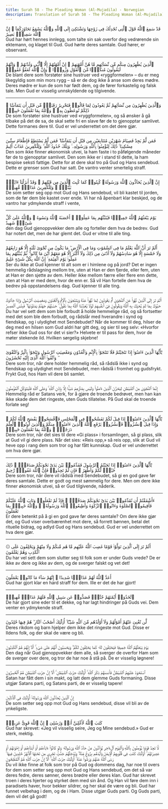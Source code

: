 ```yaml
---
title: Surah 58 - The Pleading Woman (Al-Mujadila) - Norwegian
description: Translation of Surah 58 - The Pleading Woman (Al-Mujadila) in Norwegian
---
```





<Aside type="quran" title="1">
قَدْ سَمِعَ ٱللَّهُ قَوْلَ ٱلَّتِى تُجَٰدِلُكَ فِى زَوْجِهَا وَتَشْتَكِىٓ إِلَى ٱللَّهِ وَٱللَّهُ يَسْمَعُ تَحَاوُرَكُمَآ ۚ إِنَّ ٱللَّهَ سَمِيعٌۢ بَصِيرٌ
</Aside>

<Aside type="reference" title="1">
Gud har hørt hennes innlegg, som talte sin sak overfor deg vedrørende sin ektemann, og klaget til Gud. Gud hørte deres samtale. Gud hører, er observant.
</Aside>

---

<Aside type="quran" title="2">
ٱلَّذِينَ يُظَٰهِرُونَ مِنكُم مِّن نِّسَآئِهِم مَّا هُنَّ أُمَّهَٰتِهِمْ ۖ إِنْ أُمَّهَٰتُهُمْ إِلَّا ٱلَّٰٓـِٔى وَلَدْنَهُمْ ۚ وَإِنَّهُمْ لَيَقُولُونَ مُنكَرًۭا مِّنَ ٱلْقَوْلِ وَزُورًۭا ۚ وَإِنَّ ٱللَّهَ لَعَفُوٌّ غَفُورٌۭ
</Aside>

<Aside type="reference" title="2">
De blant dere som forstøter sine hustruer ved «ryggformelen» – du er meg likegyldig som min mors rygg – så er de dog ikke å anse som deres mødre. Deres mødre er kun de som har født dem, og de fører forkastelig og falsk tale. Men Gud er visselig unnskyldende og tilgivende.
</Aside>

---

<Aside type="quran" title="3">
وَٱلَّذِينَ يُظَٰهِرُونَ مِن نِّسَآئِهِمْ ثُمَّ يَعُودُونَ لِمَا قَالُوا۟ فَتَحْرِيرُ رَقَبَةٍۢ مِّن قَبْلِ أَن يَتَمَآسَّا ۚ ذَٰلِكُمْ تُوعَظُونَ بِهِۦ ۚ وَٱللَّهُ بِمَا تَعْمَلُونَ خَبِيرٌۭ
</Aside>

<Aside type="reference" title="3">
De som forstøter sine hustruer ved «ryggformelen», og så ønsker å gå tilbake på det de sa, de skal sette fri en slave før de to gjenopptar samlivet. Dette formanes dere til. Gud er vel underrettet om det dere gjør.
</Aside>

---

<Aside type="quran" title="4">
فَمَن لَّمْ يَجِدْ فَصِيَامُ شَهْرَيْنِ مُتَتَابِعَيْنِ مِن قَبْلِ أَن يَتَمَآسَّا ۖ فَمَن لَّمْ يَسْتَطِعْ فَإِطْعَامُ سِتِّينَ مِسْكِينًۭا ۚ ذَٰلِكَ لِتُؤْمِنُوا۟ بِٱللَّهِ وَرَسُولِهِۦ ۚ وَتِلْكَ حُدُودُ ٱللَّهِ ۗ وَلِلْكَٰفِرِينَ عَذَابٌ أَلِيمٌ
</Aside>

<Aside type="reference" title="4">
Den som ikke finner økonomisk utvei, la ham faste i to påfølgende måneder før de to gjenopptar samlivet. Den som ikke er i stand til dette, la ham bespise seksti fattige. Dette for at dere skal tro på Gud og Hans sendebud. Dette er grenser som Gud har satt. De vantro venter smertelig straff.
</Aside>

---

<Aside type="quran" title="5">
إِنَّ ٱلَّذِينَ يُحَآدُّونَ ٱللَّهَ وَرَسُولَهُۥ كُبِتُوا۟ كَمَا كُبِتَ ٱلَّذِينَ مِن قَبْلِهِمْ ۚ وَقَدْ أَنزَلْنَآ ءَايَٰتٍۭ بَيِّنَٰتٍۢ ۚ وَلِلْكَٰفِرِينَ عَذَابٌۭ مُّهِينٌۭ
</Aside>

<Aside type="reference" title="5">
De som setter seg opp mot Gud og Hans sendebud, vil bli kastet til jorden, som de før dem ble kastet over ende. Vi har nå åpenbart klar beskjed, og de vantro har ydmykende straff i vente,
</Aside>

---

<Aside type="quran" title="6">
يَوْمَ يَبْعَثُهُمُ ٱللَّهُ جَمِيعًۭا فَيُنَبِّئُهُم بِمَا عَمِلُوٓا۟ ۚ أَحْصَىٰهُ ٱللَّهُ وَنَسُوهُ ۚ وَٱللَّهُ عَلَىٰ كُلِّ شَىْءٍۢ شَهِيدٌ
</Aside>

<Aside type="reference" title="6">
den dag Gud gjenoppvekker dem alle og forteller dem hva de bedrev. Gud har notert det, men de har glemt det. Gud er vitne til alle ting.
</Aside>

---

<Aside type="quran" title="7">
أَلَمْ تَرَ أَنَّ ٱللَّهَ يَعْلَمُ مَا فِى ٱلسَّمَٰوَٰتِ وَمَا فِى ٱلْأَرْضِ ۖ مَا يَكُونُ مِن نَّجْوَىٰ ثَلَٰثَةٍ إِلَّا هُوَ رَابِعُهُمْ وَلَا خَمْسَةٍ إِلَّا هُوَ سَادِسُهُمْ وَلَآ أَدْنَىٰ مِن ذَٰلِكَ وَلَآ أَكْثَرَ إِلَّا هُوَ مَعَهُمْ أَيْنَ مَا كَانُوا۟ ۖ ثُمَّ يُنَبِّئُهُم بِمَا عَمِلُوا۟ يَوْمَ ٱلْقِيَٰمَةِ ۚ إِنَّ ٱللَّهَ بِكُلِّ شَىْءٍ عَلِيمٌ
</Aside>

<Aside type="reference" title="7">
Ser du ikke at Gud kjenner til alt som er i himlene og på jord? Det er ingen hemmelig rådslagning mellom tre, uten at Han er den fjerde, eller fem, uten at Han er den sjette av dem. Heller ikke mellom færre eller flere enn dette, uten at Han er med dem, hvor de enn er. Så vil Han fortelle dem hva de bedrev på oppstandelsens dag. Gud kjenner til alle ting.
</Aside>

---

<Aside type="quran" title="8">
أَلَمْ تَرَ إِلَى ٱلَّذِينَ نُهُوا۟ عَنِ ٱلنَّجْوَىٰ ثُمَّ يَعُودُونَ لِمَا نُهُوا۟ عَنْهُ وَيَتَنَٰجَوْنَ بِٱلْإِثْمِ وَٱلْعُدْوَٰنِ وَمَعْصِيَتِ ٱلرَّسُولِ وَإِذَا جَآءُوكَ حَيَّوْكَ بِمَا لَمْ يُحَيِّكَ بِهِ ٱللَّهُ وَيَقُولُونَ فِىٓ أَنفُسِهِمْ لَوْلَا يُعَذِّبُنَا ٱللَّهُ بِمَا نَقُولُ ۚ حَسْبُهُمْ جَهَنَّمُ يَصْلَوْنَهَا ۖ فَبِئْسَ ٱلْمَصِيرُ
</Aside>

<Aside type="reference" title="8">
Du har vel sett dem som ble forbudt å holde hemmelige råd, og så fortsetter med det som ble dem forbudt, og rådslår med hverandre i synd og fiendskap, og i ulydighet mot Sendebudet? Når de kommer til deg, hilser de deg med en hilsen som Gud aldri har gitt deg, og sier til seg selv: «Hvorfor refser ikke Gud oss for det vi sier?» Helvete er til pass for dem, hvor de møter stekende ild. Hvilken sørgelig skjebne!
</Aside>

---

<Aside type="quran" title="9">
يَٰٓأَيُّهَا ٱلَّذِينَ ءَامَنُوٓا۟ إِذَا تَنَٰجَيْتُمْ فَلَا تَتَنَٰجَوْا۟ بِٱلْإِثْمِ وَٱلْعُدْوَٰنِ وَمَعْصِيَتِ ٱلرَّسُولِ وَتَنَٰجَوْا۟ بِٱلْبِرِّ وَٱلتَّقْوَىٰ ۖ وَٱتَّقُوا۟ ٱللَّهَ ٱلَّذِىٓ إِلَيْهِ تُحْشَرُونَ
</Aside>

<Aside type="reference" title="9">
Dere som tror, når dere holder hemmelig råd, så rådslå ikke i synd og fiendskap og ulydighet mot Sendebudet, men rådslå i fromhet og gudsfrykt. Frykt Gud, hos Ham vil dere bli samlet.
</Aside>

---

<Aside type="quran" title="10">
إِنَّمَا ٱلنَّجْوَىٰ مِنَ ٱلشَّيْطَٰنِ لِيَحْزُنَ ٱلَّذِينَ ءَامَنُوا۟ وَلَيْسَ بِضَآرِّهِمْ شَيْـًٔا إِلَّا بِإِذْنِ ٱللَّهِ ۚ وَعَلَى ٱللَّهِ فَلْيَتَوَكَّلِ ٱلْمُؤْمِنُونَ
</Aside>

<Aside type="reference" title="10">
Hemmelig råd er Satans verk, for å gjøre de troende bedrøvet, men han kan ikke skade dem det ringeste, uten Guds tillatelse. På Gud skal de troende forlate seg!
</Aside>

---

<Aside type="quran" title="11">
يَٰٓأَيُّهَا ٱلَّذِينَ ءَامَنُوٓا۟ إِذَا قِيلَ لَكُمْ تَفَسَّحُوا۟ فِى ٱلْمَجَٰلِسِ فَٱفْسَحُوا۟ يَفْسَحِ ٱللَّهُ لَكُمْ ۖ وَإِذَا قِيلَ ٱنشُزُوا۟ فَٱنشُزُوا۟ يَرْفَعِ ٱللَّهُ ٱلَّذِينَ ءَامَنُوا۟ مِنكُمْ وَٱلَّذِينَ أُوتُوا۟ ٱلْعِلْمَ دَرَجَٰتٍۢ ۚ وَٱللَّهُ بِمَا تَعْمَلُونَ خَبِيرٌۭ
</Aside>

<Aside type="reference" title="11">
Dere som tror, når det sies til dere «Gi plass» i forsamlingen, så gi plass, slik at Gud vil gi dere plass. Når det sies: «Reis opp,» så reis opp, slik at Gud vil heve opp i rang dem som tror og har fått kunnskap. Gud er vel underrettet om hva dere gjør.
</Aside>

---

<Aside type="quran" title="12">
يَٰٓأَيُّهَا ٱلَّذِينَ ءَامَنُوٓا۟ إِذَا نَٰجَيْتُمُ ٱلرَّسُولَ فَقَدِّمُوا۟ بَيْنَ يَدَىْ نَجْوَىٰكُمْ صَدَقَةًۭ ۚ ذَٰلِكَ خَيْرٌۭ لَّكُمْ وَأَطْهَرُ ۚ فَإِن لَّمْ تَجِدُوا۟ فَإِنَّ ٱللَّهَ غَفُورٌۭ رَّحِيمٌ
</Aside>

<Aside type="reference" title="12">
Dere som tror, når dere vil rådslå med Sendebudet, så gi en god gave før deres samtale. Dette er godt og mest sømmelig for dere. Men om dere ikke finner økonomisk utvei, så er Gud tilgivende, nåderik.
</Aside>

---

<Aside type="quran" title="13">
ءَأَشْفَقْتُمْ أَن تُقَدِّمُوا۟ بَيْنَ يَدَىْ نَجْوَىٰكُمْ صَدَقَٰتٍۢ ۚ فَإِذْ لَمْ تَفْعَلُوا۟ وَتَابَ ٱللَّهُ عَلَيْكُمْ فَأَقِيمُوا۟ ٱلصَّلَوٰةَ وَءَاتُوا۟ ٱلزَّكَوٰةَ وَأَطِيعُوا۟ ٱللَّهَ وَرَسُولَهُۥ ۚ وَٱللَّهُ خَبِيرٌۢ بِمَا تَعْمَلُونَ
</Aside>

<Aside type="reference" title="13">
Er dere betenkt på å gi en god gave før deres samtale? Om dere ikke gjør det, og Gud viser overbærenhet mot dere, så forrett bønnen, betal det rituelle bidrag, og adlyd Gud og Hans sendebud. Gud er vel underrettet om hva dere gjør.
</Aside>

---

<Aside type="quran" title="14">
۞ أَلَمْ تَرَ إِلَى ٱلَّذِينَ تَوَلَّوْا۟ قَوْمًا غَضِبَ ٱللَّهُ عَلَيْهِم مَّا هُم مِّنكُمْ وَلَا مِنْهُمْ وَيَحْلِفُونَ عَلَى ٱلْكَذِبِ وَهُمْ يَعْلَمُونَ
</Aside>

<Aside type="reference" title="14">
Du har vel sett dem som slutter seg til folk som er under Guds vrede? De er ikke av dere og ikke av dem, og de sverger falskt og vet det!
</Aside>

---

<Aside type="quran" title="15">
أَعَدَّ ٱللَّهُ لَهُمْ عَذَابًۭا شَدِيدًا ۖ إِنَّهُمْ سَآءَ مَا كَانُوا۟ يَعْمَلُونَ
</Aside>

<Aside type="reference" title="15">
Gud har gjort klar en hard straff for dem. Ille er det de har gjort!
</Aside>

---

<Aside type="quran" title="16">
ٱتَّخَذُوٓا۟ أَيْمَٰنَهُمْ جُنَّةًۭ فَصَدُّوا۟ عَن سَبِيلِ ٱللَّهِ فَلَهُمْ عَذَابٌۭ مُّهِينٌۭ
</Aside>

<Aside type="reference" title="16">
De har gjort sine eder til et dekke, og har lagt hindringer på Guds vei. Dem venter en ydmykende straff.
</Aside>

---

<Aside type="quran" title="17">
لَّن تُغْنِىَ عَنْهُمْ أَمْوَٰلُهُمْ وَلَآ أَوْلَٰدُهُم مِّنَ ٱللَّهِ شَيْـًٔا ۚ أُو۟لَٰٓئِكَ أَصْحَٰبُ ٱلنَّارِ ۖ هُمْ فِيهَا خَٰلِدُونَ
</Aside>

<Aside type="reference" title="17">
Deres rikdom og barn hjelper dem ikke det ringeste mot Gud. Disse er Ildens folk, og der skal de være og bli.
</Aside>

---

<Aside type="quran" title="18">
يَوْمَ يَبْعَثُهُمُ ٱللَّهُ جَمِيعًۭا فَيَحْلِفُونَ لَهُۥ كَمَا يَحْلِفُونَ لَكُمْ ۖ وَيَحْسَبُونَ أَنَّهُمْ عَلَىٰ شَىْءٍ ۚ أَلَآ إِنَّهُمْ هُمُ ٱلْكَٰذِبُونَ
</Aside>

<Aside type="reference" title="18">
Den dag når Gud gjenoppvekker dem alle, så sverger de overfor Ham som de sverger over dere, og tror de har noe å stå på. De er visselig løgnere!
</Aside>

---

<Aside type="quran" title="19">
ٱسْتَحْوَذَ عَلَيْهِمُ ٱلشَّيْطَٰنُ فَأَنسَىٰهُمْ ذِكْرَ ٱللَّهِ ۚ أُو۟لَٰٓئِكَ حِزْبُ ٱلشَّيْطَٰنِ ۚ أَلَآ إِنَّ حِزْبَ ٱلشَّيْطَٰنِ هُمُ ٱلْخَٰسِرُونَ
</Aside>

<Aside type="reference" title="19">
Satan har fått dem i sin makt, og latt dem glemme Guds formaning. Disse utgjør Satans parti, og Satans parti, de er visselig tapere!
</Aside>

---

<Aside type="quran" title="20">
إِنَّ ٱلَّذِينَ يُحَآدُّونَ ٱللَّهَ وَرَسُولَهُۥٓ أُو۟لَٰٓئِكَ فِى ٱلْأَذَلِّينَ
</Aside>

<Aside type="reference" title="20">
De som setter seg opp mot Gud og Hans sendebud, disse vil bli av de ynkeligste.
</Aside>

---

<Aside type="quran" title="21">
كَتَبَ ٱللَّهُ لَأَغْلِبَنَّ أَنَا۠ وَرُسُلِىٓ ۚ إِنَّ ٱللَّهَ قَوِىٌّ عَزِيزٌۭ
</Aside>

<Aside type="reference" title="21">
Gud har skrevet: «Jeg vil visselig seire, Jeg og Mine sendebud.» Gud er sterk, mektig.
</Aside>

---

<Aside type="quran" title="22">
لَّا تَجِدُ قَوْمًۭا يُؤْمِنُونَ بِٱللَّهِ وَٱلْيَوْمِ ٱلْءَاخِرِ يُوَآدُّونَ مَنْ حَآدَّ ٱللَّهَ وَرَسُولَهُۥ وَلَوْ كَانُوٓا۟ ءَابَآءَهُمْ أَوْ أَبْنَآءَهُمْ أَوْ إِخْوَٰنَهُمْ أَوْ عَشِيرَتَهُمْ ۚ أُو۟لَٰٓئِكَ كَتَبَ فِى قُلُوبِهِمُ ٱلْإِيمَٰنَ وَأَيَّدَهُم بِرُوحٍۢ مِّنْهُ ۖ وَيُدْخِلُهُمْ جَنَّٰتٍۢ تَجْرِى مِن تَحْتِهَا ٱلْأَنْهَٰرُ خَٰلِدِينَ فِيهَا ۚ رَضِىَ ٱللَّهُ عَنْهُمْ وَرَضُوا۟ عَنْهُ ۚ أُو۟لَٰٓئِكَ حِزْبُ ٱللَّهِ ۚ أَلَآ إِنَّ حِزْبَ ٱللَّهِ هُمُ ٱلْمُفْلِحُونَ
</Aside>

<Aside type="reference" title="22">
Du vil ikke finne at folk som tror på Gud og dommens dag, har noe til overs for dem som setter seg opp mot Gud og Hans sendebud, om det så var deres fedre, deres sønner, deres brødre eller deres klan. Gud har skrevet troen i deres hjerter og styrket dem med sin ånd. Og Han vil føre dem inn i paradisets haver, hvor bekker sildrer, og her skal de være og bli. Gud har funnet velbehag i dem, og de i Ham. Disse utgjør Guds parti. Og Guds parti, dem vil det gå godt!
</Aside>

---
